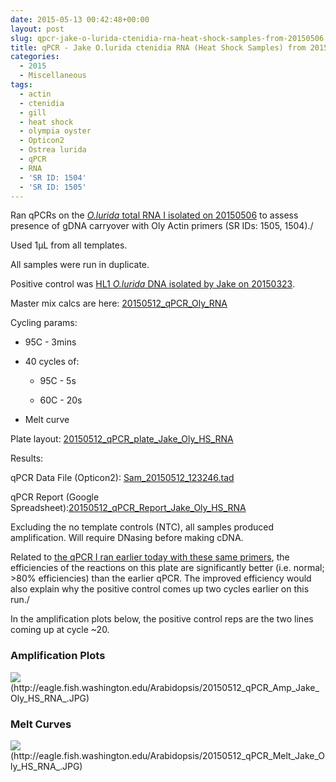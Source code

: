 ```yaml
---
date: 2015-05-13 00:42:48+00:00
layout: post
slug: qpcr-jake-o-lurida-ctenidia-rna-heat-shock-samples-from-20150506
title: qPCR - Jake O.lurida ctenidia RNA (Heat Shock Samples) from 20150506
categories:
  - 2015
  - Miscellaneous
tags:
  - actin
  - ctenidia
  - gill
  - heat shock
  - olympia oyster
  - Opticon2
  - Ostrea lurida
  - qPCR
  - RNA
  - 'SR ID: 1504'
  - 'SR ID: 1505'
---
```


Ran qPCRs on the [_O.lurida_ total RNA I isolated on 20150506](https://robertslab.github.io/sams-notebook/posts/2015/2015-05-06-rna-isolation-jakes-o-lurida-ctenidia-1hr-heat-stress-from-20150422/) to assess presence of gDNA carryover with Oly Actin primers (SR IDs: 1505, 1504)./

Used 1μL from all templates.

All samples were run in duplicate.

Positive control was [HL1 _O.lurida_ DNA isolated by Jake on 20150323](https://heareresearch.blogspot.com/2015/03/3-23-2015-ezna-dna-isolation-with-seed.html).

Master mix calcs are here: [20150512_qPCR_Oly_RNA](https://docs.google.com/spreadsheets/d/1-jUGGyD56GcA_uk07TFUEh2R0Y2e6DxeEzqdByTccJE/edit?usp=sharing)

Cycling params:




    
  * 95C - 3mins

    
  * 40 cycles of:

    
    * 95C - 5s

    
    * 60C - 20s




    
  * Melt curve





Plate layout: [20150512_qPCR_plate_Jake_Oly_HS_RNA](https://docs.google.com/spreadsheets/d/1y-UxIdNQp_27qVvgZztf8pmxg_NBADD6SgPMkEKtMSI/edit?usp=sharing)



Results:

qPCR Data File (Opticon2): [Sam_20150512_123246.tad](https://eagle.fish.washington.edu/Arabidopsis/qPCR/Opticon/Sam_20150512_123246.tad)

qPCR Report (Google Spreadsheet):[20150512_qPCR_Report_Jake_Oly_HS_RNA](https://docs.google.com/spreadsheets/d/1CqfXuDfGfDf4N-T9ILctApAna-T6262TPUc1pA8KVtE/edit?usp=sharing)

Excluding the no template controls (NTC), all samples produced amplification. Will require DNasing before making cDNA.

Related to [the qPCR I ran earlier today with these same primers](https://robertslab.github.io/sams-notebook/posts/2015/2015-05-12-qpcr-jake-o-lurida-ctenidia-rna-control-samples-from-20150507/), the efficiencies of the reactions on this plate are significantly better (i.e. normal; >80% efficiencies) than the earlier qPCR. The improved efficiency would also explain why the positive control comes up two cycles earlier on this run./

In the amplification plots below, the positive control reps are the two lines coming up at cycle ~20.





### Amplification Plots



![](https://eagle.fish.washington.edu/Arabidopsis/20150512_qPCR_Amp_Jake_Oly_HS_RNA_.JPG)(http://eagle.fish.washington.edu/Arabidopsis/20150512_qPCR_Amp_Jake_Oly_HS_RNA_.JPG)





### Melt Curves



![](https://eagle.fish.washington.edu/Arabidopsis/20150512_qPCR_Melt_Jake_Oly_HS_RNA_.JPG)(http://eagle.fish.washington.edu/Arabidopsis/20150512_qPCR_Melt_Jake_Oly_HS_RNA_.JPG)
